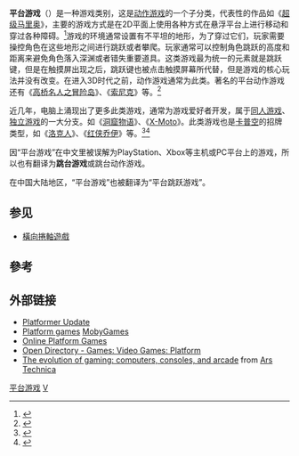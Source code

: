 {{Expand|time=2017-09-04T23:53:10+00:00}}
{{NoteTA
|G1=Games
|G2=Mario
|1=zh-cn:冒险岛;zh-tw:冒險島;zh-sg:MapleStory;
}}
'''平台游戏'''（{{lang-en|Platform game}}）是一种游戏类别，这是[[动作游戏|动作游戏]]的一个子分类，代表性的作品如《[[超级马里奥|超级马里奥]]》，主要的游戏方式是在2D平面上使用各种方式在悬浮平台上进行移动和穿过各种障碍。<ref>{{cite web |last=Gifford |first=Kevin |title=Super Mario Bros.' 25th: Miyamoto Reveals All |url=http://www.ugo.com/games/super-mario-bros-25th-miyamoto-reveals-all.html |website=1UP.com |access-date=2010-10-24 |archive-url=https://web.archive.org/web/20150105015455/http://www.ugo.com/games/super-mario-bros-25th-miyamoto-reveals-all.html |archive-date=2015-01-05}}</ref>游戏的环境通常设置有不平坦的地形，为了穿过它们，玩家需要操控角色在这些地形之间进行跳跃或者攀爬。玩家通常可以控制角色跳跃的高度和距离来避免角色落入深渊或者错失重要道具。这类游戏最为统一的元素就是跳跃键，但是在触摸屏出现之后，跳跃键也被点击触摸屏幕所代替，但是游戏的核心玩法并没有改变。在进入3D时代之前，动作游戏通常为此类。著名的平台动作游戏还有《[[高桥名人之冒险岛|高桥名人之冒险岛]]》、《[[索尼克|索尼克]]》等。<ref>{{cite journal |last1=Yamashita |first1=Akira |title=Shigeru Miyamoto Interview: The Culmination of The Athletic Game Genre |journal={{tsl|ja|マイコンBASICマガジン||Micom BASIC}} |date=1989-01-08 |issue=1989–02}}</ref>

近几年，电脑上涌现出了更多此类游戏，通常为游戏爱好者开发，属于[[同人游戏|同人游戏]]、[[独立游戏|独立游戏]]的一大分支。如《[[洞窟物语|洞窟物语]]》、《[[X-Moto|X-Moto]]》。此类游戏也是[[卡普空|卡普空]]的招牌类型，如《[[洛克人系列|洛克人]]》、《[[红侠乔伊|红侠乔伊]]》等。<ref>{{cite web|url=http://www.thejadedgamer.net/review_gcn_supermariosunshine.shtml|archive-url=https://web.archive.org/web/20051125062547/http://www.thejadedgamer.net/review_gcn_supermariosunshine.shtml |archive-date=2005-11-25 |title=Super Mario Sunshine|last=Maiorana|first=Stephen|publisher=The Jaded Gamer|date=2003-04-25|access-date=2006-11-22}}</ref><ref>{{cite web|url=http://www.gameshark.com/?s=34ff38a9-a7eb-4d77-a69c-b7bddbfa9fbd&c=gamecube&a=reviews&id=150|archive-url=https://web.archive.org/web/20051026130719/http://www.gameshark.com/?s=34ff38a9-a7eb-4d77-a69c-b7bddbfa9fbd&c=gamecube&a=reviews&id=150|archive-date=2005-10-26|title=Super Mario Sunshine|last=Larkin|first=Jonathan|publisher=GameShark|date=2003-04-28|access-date=2006-11-22}}</ref>

因“平台游戏”在中文里被误解为PlayStation、Xbox等主机或PC平台上的游戏，所以也有翻译为'''跳台游戏'''或跳台动作游戏。

在中国大陆地区，“平台游戏”也被翻译为“平台跳跃游戏”。

== 参见 ==
* [[橫向捲軸遊戲|橫向捲軸遊戲]]

== 參考 ==
{{reflist}}

== 外部链接 ==
* [http://www.platformerupdate.com/ Platformer Update] {{Wayback|url=http://www.platformerupdate.com/ |date=20090316093559 }}{{En}}
* [http://www.mobygames.com/browse/games/action/platform/ Platform games] {{Wayback|url=http://www.mobygames.com/browse/games/action/platform/ |date=20090315025230 }} [[MobyGames|MobyGames]]{{En}}
* [http://www.freegamesnews.com/en/?cat=15/ Online Platform Games] {{Wayback|url=http://www.freegamesnews.com/en/?cat=15%2F |date=20200924100011 }}{{En}}
* [http://dmoz.org/Games/Video_Games/Platform/ Open Directory - Games: Video Games: Platform] {{Wayback|url=http://dmoz.org/Games/Video_Games/Platform/ |date=20090328181024 }}{{En}}
* [http://arstechnica.com/articles/paedia/gaming-evolution.ars/10 The evolution of gaming: computers, consoles, and arcade] {{Wayback|url=http://arstechnica.com/articles/paedia/gaming-evolution.ars/10 |date=20090123035456 }} from [[Ars_Technica|Ars Technica]]{{En}}

{{電子遊戲類型}}
[[Category:平台游戏|]]
[[Category:電子遊戲類型|V]]